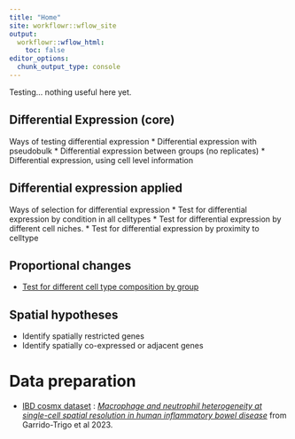 ```yaml
---
title: "Home"
site: workflowr::wflow_site
output:
  workflowr::wflow_html:
    toc: false
editor_options:
  chunk_output_type: console
---
```



Testing... nothing useful here yet.

## Differential Expression (core)

Ways of testing differential expression
* Differential expression with pseudobulk
* Differential expression between groups (no replicates)
* Differential expression, using cell level information

## Differential expression applied

Ways of selection for differential expression
* Test for differential expression by condition in all celltypes
* Test for differential expression by different cell niches.
* Test for differential expression by proximity to celltype

## Proportional changes

* [Test for different cell type composition by group](e_CompositionChange.html)

## Spatial hypotheses

* Identify spatially restricted genes
* Identify spatially co-expressed or adjacent genes



# Data preparation

* [IBD cosmx dataset](d_cosmxIBD.html) :  [_Macrophage and neutrophil heterogeneity at single-cell spatial resolution in human inflammatory bowel disease_](https://www.ncbi.nlm.nih.gov/pubmed/37495570) from Garrido-Trigo et al 2023.


